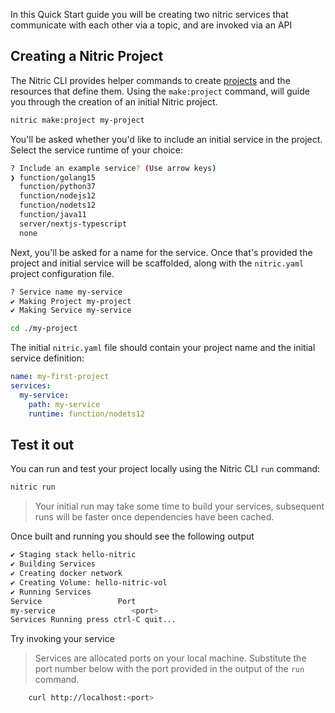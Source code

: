 In this Quick Start guide you will be creating two nitric services that communicate with each other via a topic, and are invoked via an API


## Creating a Nitric Project

The Nitric CLI provides helper commands to create [projects](./projects) and the resources that define them. Using the `make:project` command, will guide you through the creation of an initial Nitric project.

```bash
nitric make:project my-project
```

You'll be asked whether you'd like to include an initial service in the project. Select the service runtime of your choice:

```bash
? Include an example service? (Use arrow keys)
❯ function/golang15 
  function/python37 
  function/nodejs12 
  function/nodets12 
  function/java11 
  server/nextjs-typescript
  none 
```

Next, you'll be asked for a name for the service. Once that's provided the project and initial service will be scaffolded, along with the `nitric.yaml` project configuration file.

```bash
? Service name my-service
✔ Making Project my-project
✔ Making Service my-service

cd ./my-project
```

The initial `nitric.yaml` file should contain your project name and the initial service definition:

```yaml
name: my-first-project
services:
  my-service:
    path: my-service
    runtime: function/nodets12
```

## Test it out

You can run and test your project locally using the Nitric CLI `run` command:

```bash
nitric run
```
> Your initial run may take some time to build your services, subsequent runs will be faster once dependencies have been cached.

Once built and running you should see the following output
```bash
✔ Staging stack hello-nitric
✔ Building Services 
✔ Creating docker network
✔ Creating Volume: hello-nitric-vol
✔ Running Services
Service					Port  
my-service			       <port> 
Services Running press ctrl-C quit...
```

Try invoking your service

> Services are allocated ports on your local machine. Substitute the port number below with the port provided in the output of the `run` command.

```bash
	curl http://localhost:<port>
```
